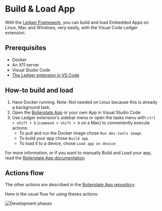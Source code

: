 # Build & Load App

With the [Ledger Framework](./framework), you can build and load Embedded Apps on Linux, Mac and Windows, very easily, with the Visual Code Ledger extension.

## Prerequisites
 
- Docker
- An X11 server
- Visual Studio Code
- [The Ledger extension in VS Code](https://marketplace.visualstudio.com/items?itemName=LedgerHQ.ledger-dev-tools)


## How-to build and load

1. Have Docker running. Note: Not needed on Linux because this is already a background task.
2. Open the [Boilerplate App](https://github.com/LedgerHQ/app-boilerplate) or your own App in Visual Studio Code
3. Use Ledger extension's sidebar menu or open the tasks menu with `ctrl + shift + b` (`command + shift + b` on a Mac) to conveniently execute actions:
	- To pull and run the Docker image chose `Run dev-tools image`
	- To build your app chose `Build app`
	- To load it to a device, chose `Load app on device`


For more information, or if you want to manually Build and Load your app, read the [Boilerplate App documentation](https://github.com/LedgerHQ/app-boilerplate).

## Actions flow

The other actions are described in the [Boilerplate App repository](https://github.com/LedgerHQ/app-boilerplate).

Here is the usual flow for using theses actions:

![Development phases](/vscode-actions.png)

